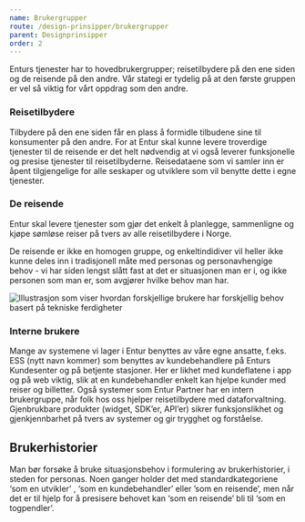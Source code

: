 ```yaml
---
name: Brukergrupper
route: /design-prinsipper/brukergrupper
parent: Designprinsipper
order: 2
---
```



<PageHeader>
  Enturs tjenester har to hovedbrukergrupper; reisetilbydere på den ene siden og
  de reisende på den andre. Vår stategi er tydelig på at den første gruppen er
  vel så viktig for vårt oppdrag som den andre.
</PageHeader>

### Reisetilbydere

Tilbydere på den ene siden får en plass å formidle tilbudene sine til konsumenter på den andre. For at Entur skal kunne levere troverdige tjenester til de reisende er det helt nødvendig at vi også leverer funksjonelle og presise tjenester til reisetilbyderne. Reisedataene som vi samler inn er åpent tilgjengelige for alle seskaper og utviklere som vil benytte dette i egne tjenester.

### De reisende

Entur skal levere tjenester som gjør det enkelt å planlegge, sammenligne og kjøpe sømløse reiser på tvers av alle reisetilbydere i Norge.

De reisende er ikke en homogen gruppe, og enkeltindidiver vil heller ikke kunne deles inn i tradisjonell måte med personas og personavhengige behov - vi har siden lengst slått fast at det er situasjonen man er i, og ikke personen som man er, som avgjører hvilke behov man har.

![Illustrasjon som viser hvordan forskjellige brukere har forskjellig behov basert på tekniske ferdigheter](./images/reisebehov.png)

### Interne brukere

Mange av systemene vi lager i Entur benyttes av våre egne ansatte, f.eks. ESS (nytt navn kommer) som benyttes av kundebehandlere på Enturs Kundesenter og på betjente stasjoner. Her er likhet med kundeflatene i app og på web viktig, slik at en kundebehandler enkelt kan hjelpe kunder med reiser og billetter. Også systemer som Entur Partner har en intern brukergruppe, når folk hos oss hjelper reisetilbydere med dataforvaltning. Gjenbrukbare produkter (widget, SDK’er, API’er) sikrer funksjonslikhet og gjenkjennbarhet på tvers av systemer og gir trygghet og forståelse.

## Brukerhistorier

Man bør forsøke å bruke situasjonsbehov i formulering av brukerhistorier, i steden for personas. Noen ganger holder det med standardkategoriene ‘som en utvikler’ , ‘som en kundebehandler’ eller ’som en reisende’, men når det er til hjelp for å presisere behovet kan ‘som en reisende’ bli til ‘som en togpendler’.
